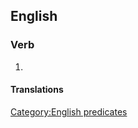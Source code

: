 ==English==

===Verb===
{{infl|en|verb|head=to [[work]] someone's [[arse]] [[off]]}}

# {{idiomatic}} {{alternative form of|work someone's ass off}}

====Translations====
{{trans-see|to work excessively|work someone's ass off}}

[[Category:English predicates]]